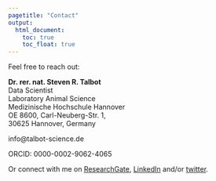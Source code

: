 ```yaml
---
pagetitle: "Contact"
output:
  html_document: 
    toc: true
    toc_float: true
---
```

  
Feel free to reach out:

**Dr. rer. nat. Steven R. Talbot**  
Data Scientist  
Laboratory Animal Science  
Medizinische Hochschule Hannover  
OE 8600, Carl-Neuberg-Str. 1,  
30625 Hannover, Germany   

info@talbot-science.de  

ORCID: 0000-0002-9062-4065
 
Or connect with me on [ResearchGate](https://www.researchgate.net/profile/Steven_Talbot2), [LinkedIn](https://www.linkedin.com/in/stevenrtalbot/) and/or [twitter](https://twitter.com/atrophaeus).


